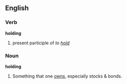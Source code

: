 ==English==

===Verb===
'''holding'''
# present participle of ''to [[hold]]''

===Noun===
'''holding'''
# Something that one [[own]]s, especially stocks & bonds.